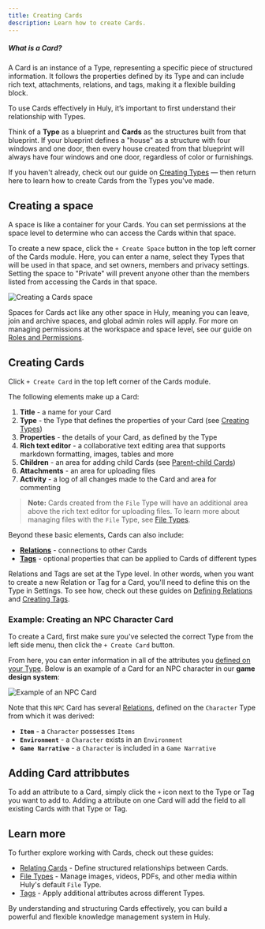 ```yaml
---
title: Creating Cards
description: Learn how to create Cards.
---
```



<div className="rounded-box">
  <h5><strong>What is a Card?</strong></h5>
  <p>A Card is an instance of a Type, representing a specific piece of structured information. It follows the properties defined by its Type and can include rich text, attachments, relations, and tags, making it a flexible building block.</p>
</div>

To use Cards effectively in Huly, it’s important to first understand their relationship with Types. 

Think of a **Type** as a blueprint and **Cards** as the structures built from that blueprint. If your blueprint defines a "house" as a structure with four windows and one door, then every house created from that blueprint will always have four windows and one door, regardless of color or furnishings.

If you haven't already, check out our guide on [Creating Types](/cards/types/creating-types) — then return here to learn how to create Cards from the Types you've made.

## Creating a space

A space is like a container for your Cards. You can set permissions at the space level to determine who can access the Cards within that space.

To create a new space, click the `+ Create Space` button in the top left corner of the Cards module. Here, you can enter a name, select they Types that will be used in that space, and set owners, members and privacy settings. Setting the space to "Private" will prevent anyone other than the members listed from accessing the Cards in that space.

<Image src={cardsSpaces} alt="Creating a Cards space" inferSize quality="max" />

Spaces for Cards act like any other space in Huly, meaning you can leave, join and archive spaces, and global admin roles will apply. For more on managing permissions at the workspace and space level, see our guide on [Roles and Permissions](/advanced-settings/roles).

## Creating Cards

Click `+ Create Card` in the top left corner of the Cards module.

The following elements make up a Card:

1. **Title** - a name for your Card
2. **Type** - the Type that defines the properties of your Card (see [Creating Types](/cards/types/creating-types))
4. **Properties** - the details of your Card, as defined by the Type
5. **Rich text editor** - a collaborative text editing area that supports markdown formatting, images, tables and more
6. **Children** - an area for adding child Cards (see [Parent-child Cards](/cards/parent-child-cards))
7. **Attachments** - an area for uploading files
8. **Activity** - a log of all changes made to the Card and area for commenting

> **Note:** Cards created from the `File` Type will have an additional area above the rich text editor for uploading files. To learn more about managing files with the `File` Type, see [File Types](/cards/types/file-types).

Beyond these basic elements, Cards can also include:

* **[Relations](/cards/relations/relations-overview)** - connections to other Cards
* **[Tags](/cards/tags/tags-overview)** - optional properties that can be applied to Cards of different types

Relations and Tags are set at the Type level. In other words, when you want to create a new Relation or Tag for a Card, you'll need to define this on the Type in Settings. To see how, check out these guides on [Defining Relations](/cards/relations/defining-relations) and [Creating Tags](/cards/tags/creating-tags).

### Example: Creating an NPC Character Card

To create a Card, first make sure you've selected the correct Type from the left side menu, then click the `+ Create Card` button. 

From here, you can enter information in all of the attributes you [defined on your Type](/cards/types/creating-types). Below is an example of a Card for an NPC character in our **game design system**:

<Image src={cardExampleNPC} alt="Example of an NPC Card" inferSize quality="max" />

Note that this `NPC` Card has several [Relations](/cards/relations/relations-overview), defined on the `Character` Type from which it was derived:
* **`Item`** - a `Character` possesses `Items`
* **`Environment`** - a `Character` exists in an `Environment`
* **`Game Narrative`** - a `Character` is included in a `Game Narrative`

## Adding Card attribbutes

To add an attribute to a Card, simply click the `+` icon next to the Type or Tag you want to add to. Adding a attribute on one Card will add the field to all existing Cards with that Type or Tag.

## Learn more

To further explore working with Cards, check out these guides:

 * [Relating Cards](/cards/relations/relating-cards) - Define structured relationships between Cards.
* [File Types](/cards/types/file-types) - Manage images, videos, PDFs, and other media within Huly's default `File` Type.
* [Tags](/cards/tags/tags-overview) - Apply additional attributes across different Types.

By understanding and structuring Cards effectively, you can build a powerful and flexible knowledge management system in Huly.